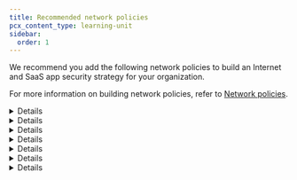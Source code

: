 ```yaml
---
title: Recommended network policies
pcx_content_type: learning-unit
sidebar:
  order: 1
---
```



We recommend you add the following network policies to build an Internet and SaaS app security strategy for your organization.

For more information on building network policies, refer to [Network policies](/cloudflare-one/policies/gateway/network-policies/).

<Details header="Quarantined-Users-NET-Restricted-Access">

<Render file="zero-trust/blocklist-restricted-users" />

| Selector         | Operator    | Value                               | Logic | Action |
| ---------------- | ----------- | ----------------------------------- | ----- | ------ |
| Destination IP   | not in list | _Quarantined-Users-IPAllowlist_     | Or    | Block  |
| SNI              | not in list | _Quarantined-Users-HostAllowlist_   | Or    |        |
| Domain SNI       | not in list | _Quarantined-Users-DomainAllowlist_ | And   |        |
| User Group Names | in          | _Quarantined Users_                 |       |        |

</Details>

<Details header="Posture-Fail-NET-Restricted-Access">

Restrict access for devices where baseline posture checks have not passed. If posture checks are integrated with service providers such as Crowdstrike or Intune via the API, this policy dynamically blocks access for devices that do not meet predetermined security requirements.

| Selector                     | Operator    | Value                               | Logic | Action |
| ---------------------------- | ----------- | ----------------------------------- | ----- | ------ |
| Destination IP               | not in list | _Posture-Fail-IPAllowlist_          | Or    | Block  |
| SNI                          | not in list | _Posture-Fail-HostAllowlist_        | Or    |        |
| Domain SNI                   | not in list | _Posture-Fail-DomainAllowlist_      | And   |        |
| Passed Device Posture Checks | not in      | _Windows 10 or higher (OS version)_ |       |        |

You can add a number of WARP client device posture checks as needed, such as [Disk encryption](/cloudflare-one/identity/devices/warp-client-checks/disk-encryption/) and [Domain joined](/cloudflare-one/identity/devices/warp-client-checks/domain-joined/). For more information on device posture checks, refer to [Enforce device posture](/cloudflare-one/identity/devices/).

</Details>

<Details header="FinanceUsers-NET-HTTPS-FinanceServers (example)">

Allow HTTPS access for user groups. For example, the following policy gives finance users access to any known financial applications:

| Selector         | Operator | Value             | Logic | Action |
| ---------------- | -------- | ----------------- | ----- | ------ |
| Destination IP   | in list  | _Finance Servers_ | And   | Allow  |
| User Group Names | in       | _Finance Users_   |       |        |

</Details>

<Details header="All-NET-Internet-Blocklist">

Block traffic to destination IPs, <GlossaryTooltip term="Server Name Indication (SNI)">SNIs</GlossaryTooltip>, and domain SNIs that are malicious or pose a threat to your organization.

<Render file="zero-trust/threat-intelligence-automation" />

| Selector       | Operator | Value              | Logic | Action |
| -------------- | -------- | ------------------ | ----- | ------ |
| Destination IP | in list  | _IP Blocklist_     | Or    | Block  |
| SNI            | in list  | _Host Blocklist_   | Or    |        |
| Domain SNI     | in list  | _Domain Blocklist_ |       |        |

:::note
The **Detected Protocol** selector is only available for Enterprise users. For more information, refer to [Protocol detection](/cloudflare-one/policies/gateway/network-policies/protocol-detection/).
:::

</Details>

<Details header="All-NET-SSH-Internet-Allowlist">

Allow SSH traffic to specific endpoints on the Internet for specific users. You can create a similar policy for other non-web endpoints that required access.

Optionally, you can include a selector to filter by source IP or IdP group.

| Selector          | Operator | Value               | Logic | Action |
| ----------------- | -------- | ------------------- | ----- | ------ |
| Destination IP    | in list  | _SSHAllowList_      | Or    | Allow  |
| SNI               | in list  | _SSHAllowlistFQDN_  | And   |        |
| Detected Protocol | is       | _SSH_               | And   |        |
| User Group Names  | in       | _SSH-Allowed-Users_ |       |        |

</Details>

<Details header="All-NET-NO-HTTP-HTTPS-Internet-Deny">

Block all non-web traffic towards the Internet. By using the **Detected Protocol** selector, you will ensure alternative ports for HTTP and HTTPS are allowed.

| Selector          | Operator    | Value             | Logic | Action |
| ----------------- | ----------- | ----------------- | ----- | ------ |
| Destination IP    | not in list | _InternalNetwork_ | And   | Block  |
| Detected Protocol | not in      | _HTTP_, _HTTP2_   |       |        |

</Details>

<Details header="All-NET-InternalNetwork-ImplicitDeny">

Implicitly deny all of your internal IP ranges included in a list. We recommend you place this policy at the [bottom of your policy list](/learning-paths/secure-internet-traffic/understand-policies/order-of-enforcement/#order-of-precedence) to ensure you explicitly approve traffic defined in the above policies.

| Selector       | Operator | Value                  | Action |
| -------------- | -------- | ---------------------- | ------ |
| Destination IP | in list  | _Internal Network IPs_ | Block  |

</Details>

